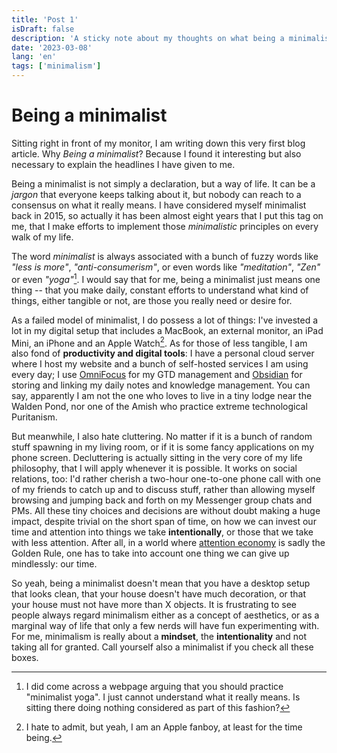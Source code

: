 ```yaml
---
title: 'Post 1'
isDraft: false
description: 'A sticky note about my thoughts on what being a minimalist means.'
date: '2023-03-08'
lang: 'en'
tags: ['minimalism']
---
```


# Being a minimalist

Sitting right in front of my monitor, I am writing down this very first blog article. Why _Being a minimalist_? Because I found it interesting but also necessary to explain the headlines I have given to me.

Being a minimalist is not simply a declaration, but a way of life. It can be a _jargon_ that everyone keeps talking about it, but nobody can reach to a consensus on what it really means. I have considered myself minimalist back in 2015, so actually it has been almost eight years that I put this tag on me, that I make efforts to implement those _minimalistic_ principles on every walk of my life.

The word _minimalist_ is always associated with a bunch of fuzzy words like _"less is more"_, _"anti-consumerism"_, or even words like _"meditation"_, _"Zen"_ or even _"yoga"_[^1]. I would say that for me, being a minimalist just means one thing -- that you make daily, constant efforts to understand what kind of things, either tangible or not, are those you really need or desire for.

[^1]: I did come across a webpage arguing that you should practice "minimalist yoga". I just cannot understand what it really means. Is sitting there doing nothing considered as part of this fashion?

As a failed model of minimalist, I do possess a lot of things: I've invested a lot in my digital setup that includes a MacBook, an external monitor, an iPad Mini, an iPhone and an Apple Watch[^2]. As for those of less tangible, I am also fond of **productivity and digital tools**: I have a personal cloud server where I host my website and a bunch of self-hosted services I am using every day; I use [OmniFocus](https://www.omnigroup.com/omnifocus/) for my GTD management and [Obsidian](https://obsidian.md/) for storing and linking my daily notes and knowledge management. You can say, apparently I am not the one who loves to live in a tiny lodge near the Walden Pond, nor one of the Amish who practice extreme technological Puritanism.

But meanwhile, I also hate cluttering. No matter if it is a bunch of random stuff spawning in my living room, or if it is some fancy applications on my phone screen. Decluttering is actually sitting in the very core of my life philosophy, that I will apply whenever it is possible. It works on social relations, too: I'd rather cherish a two-hour one-to-one phone call with one of my friends to catch up and to discuss stuff, rather than allowing myself browsing and jumping back and forth on my Messenger group chats and PMs. All these tiny choices and decisions are without doubt making a huge impact, despite trivial on the short span of time, on how we can invest our time and attention into things we take **intentionally**, or those that we take with less attention. After all, in a world where [attention economy](https://en.wikipedia.org/wiki/Attention_economy) is sadly the Golden Rule, one has to take into account one thing we can give up mindlessly: our time.

So yeah, being a minimalist doesn't mean that you have a desktop setup that looks clean, that your house doesn't have much decoration, or that your house must not have more than X objects. It is frustrating to see people always regard minimalism either as a concept of aesthetics, or as a marginal way of life that only a few nerds will have fun experimenting with. For me, minimalism is really about a **mindset**, the **intentionality** and not taking all for granted. Call yourself also a minimalist if you check all these boxes.

[^2]: I hate to admit, but yeah, I am an Apple fanboy, at least for the time being.
